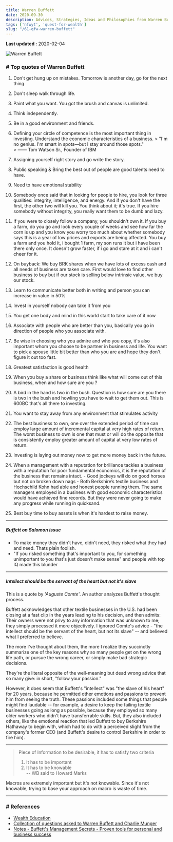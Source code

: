 ```yaml
---
title: Warren Buffett
date: 2020-09-30
description: Advices, Strategies, Ideas and Philosophies from Warren Buffett
tags: ['nfwyt', 'quest-for-wealth']
slug: "/61-qfw-warren-buffett"
---
```


**Last updated :** 2020-02-04

![Warren Buffett](./warren-buffett.png)

### # Top quotes of Warren Buffett

  1. Don't get hung up on mistakes. Tomorrow is another day, go for the next thing. 
  1. Don't sleep walk through life. 
  1. Paint what you want. You got the brush and canvas is unlimited. 
  1. Think independently.  
  1. Be in a good environment and friends. 
  1. Defining your circle of competence is the most important thing in investing. Understand the economic characteristics of a business. 
    > "I'm no genius. I'm smart in spots—but I stay around those spots."      
    > —— Tom Watson Sr., Founder of IBM
  1. Assigning yourself right story and go write the story. 
  1. Public speaking & Bring the best out of people are good talents need to have. 
  1. Need to have emotional stability
  1. Somebody once said that in looking for people to hire, you look for three qualities: integrity, intelligence, and energy. And if you don't have the first, the other two will kill you. You think about it; it's true. If you hire somebody without integrity, you really want them to be dumb and lazy.
  1. If you were to closely follow a company, you shouldn't own it. If you buy a farm, do you go and look every couple of weeks and see how far the corn is up and you know you worry too much about whether somebody says this is a year of low prices and exports are being affected. You buy a farm and you hold it, i bought 1 farm, my son runs it but i have been there only once. It doesn't grow faster, if i go and stare at it and i can't cheer for it. 
  1. On buyback: We buy BRK shares when we have lots of excess cash and all needs of business are taken care. First would love to find other business to buy but if our stock is selling below intrinsic value, we buy our stock. 

  1. Learn to communicate better both in writing and person you can increase in value in 50% 
  1. Invest in yourself nobody can take it from you
  1. You get one body and mind in this world start to take care of it now
  1. Associate with people who are better than you, basically you go in direction of people who you associate with. 
  1. Be wise in choosing who you admire and who you copy, it's also important whom you choose to be partner in business and life. You want to pick a spouse little bit better than who you are and hope they don't figure it out too fast. 
  1. Greatest satisfaction is good health
  1. When you buy a share or business think like what will come out of this business,  when and how sure are you ? 
  1. A bird in the hand is two in the bush. Question is how sure are you there is two in the bush and howling you have to wait to get them out. This is 600BC that's all there to investing. 

  1. You want to stay away from any environment that stimulates activity

  1. The best business to own, one over the extended period of time can employ large amount of incremental capital at very high rates of return. The worst business to own is one that must or will do the opposite that is consistently employ greater amount of capital at very low rates of return. 

  1. Investing is laying out money now to get more money back in the future.

  1. When a management with a reputation for brilliance tackles a business with a reputation for poor fundamental economics, it is the reputation of the business that remains intact.
    - Good jockeys will do on good horses but not on broken down nags
    - Both Berkshire’s textile business and Hochschild Kohn had able and honest people running them. The same managers employed in a business with good economic characteristics would have achieved fine records. But they were never going to make any progress while running in quicksand.

  1. Best buy time to buy assets is when it's hardest to raise money.


* * * 

##### Buffett on Salomon issue
* To make money they didn't have, didn't need, they risked what they had and need. Thats plain foolish. 
* "If you risked something that's important to you, for something unimportant to you that's just doesn't make sense" and people with top IQ made this blunder

* * * 

##### Intellect should be the servant of the heart but not it's slave

This is a quote by *'Auguste Comte'*. An author analyzes Buffett's thought process. 

Buffett acknowledges that other textile businesses in the U.S. had been closing at a fast clip in the years leading to his decision, and then admits: Their owners were not privy to any information that was unknown to me; they simply processed it more objectively. I ignored Comte's advice - "the intellect should be the servant of the heart, but not its slave" -- and believed what I preferred to believe.

The more I've thought about them, the more I realize they succinctly summarize one of the key reasons why so many people get on the wrong life path, or pursue the wrong career, or simply make bad strategic decisions.

They're the literal opposite of the well-meaning but dead wrong advice that so many give: in short, "follow your passion."

However, it does seem that Buffett's "intellect" was "the slave of his heart" for 20 years, because he permitted other emotions and passions to prevent him from seeing the truth. These passions included some things that people might find laudable -- for example, a desire to keep the failing textile businesses going as long as possible, because they employed so many older workers who didn't have transferrable skills. But, they also included others, like the emotional reaction that led Buffett to buy Berkshire Hathaway to begin with, which had to do with a perceived slight from the company's former CEO (and Buffett's desire to control Berkshire in order to fire him).

* * * 

> Piece of Information to be desirable, it has to satisfy two criteria 
> 1. It has to be important 
> 2. It has to be knowable  
> -- WB said to Howard Marks

Macros are extremely important but it's not knowable. Since it's not knowable, trying to base your approach on macro is waste of time. 

* * * 

### # References
* [Wealth Education](../40-wealth-education)
* [Collection of questions asked to Warren Buffett and Charlie Munger](../93-wb-and-cm-faqs)
* [Notes - Buffett's Management Secrets - Proven tools for personal and business success](../94-qfw-wb-management-secrets)